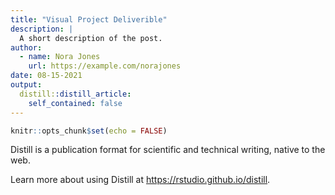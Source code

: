 ```yaml
---
title: "Visual Project Deliverible"
description: |
  A short description of the post.
author:
  - name: Nora Jones
    url: https://example.com/norajones
date: 08-15-2021
output:
  distill::distill_article:
    self_contained: false
---
```



```r
knitr::opts_chunk$set(echo = FALSE)
```

Distill is a publication format for scientific and technical writing, native to the web.

Learn more about using Distill at <https://rstudio.github.io/distill>.


